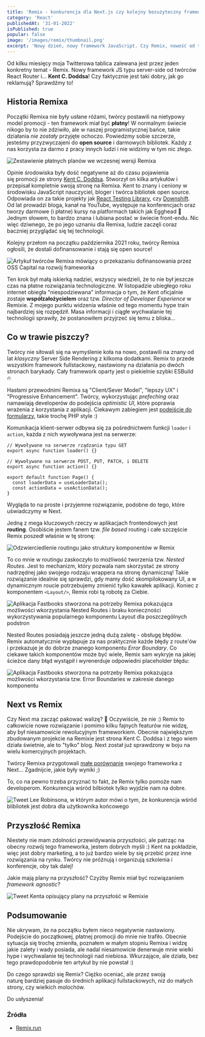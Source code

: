 ```yaml
---
title: 'Remix - konkurencja dla Next.js czy kolejny bezużyteczny framework?'
category: 'React'
publishedAt: '31-01-2022'
isPublished: true
popular: false
image: '/images/remix/thumbnail.png'
excerpt: 'Nowy dzień, nowy framework JavaScript. Czy Remix, nowość od twórców React Router, to kolejna beużyteczna biblioteka, czy technologia warta uwagi?'
---
```


Od kilku miesięcy moja Twitterowa tablica zalewana jest przez jeden konkretny temat - Remix. Nowy framework JS typu server-side od twórców React Router i... **Kent C. Doddsa**! Czy faktycznie jest taki dobry, jak go reklamują? Sprawdźmy to!

## Historia Remixa

Początki Remixa nie były usłane różami, twórcy postawili na nietypowy model promocji - ten framework miał być **płatny**! W normalnym świecie nikogo by to nie zdziwiło, ale w naszej programistycznej bańce, takie działania _nie zostały_ przyjęte ochoczo. Powiedzmy sobie szczerze, jesteśmy przyzwyczajeni do **open source** i darmowych bibliotek. Każdy z nas korzysta za darmo z pracy innych ludzi i nie widzimy w tym nic złego.

<Image
  src="/images/remix/preview.png"
  alt="Zestawienie płatnych planów we wczesnej wersji Remixa"
/>

Opinie środowiska były dość negatywne aż do czasu pojawienia się promocji ze strony [Kent C. Doddsa](https://kentcdodds.com/). Stworzył on kilka artykułów i przepisał kompletnie swoją stronę na Remixa. Kent to znany i ceniony w środowisku JavaScript nauczyciel, bloger i twórca bibliotek open source. Odpowiada on za takie projekty jak [React Testing Library](https://github.com/testing-library/react-testing-library), czy [Downshift](https://github.com/downshift-js/downshift). Od lat prowadzi bloga, kanał na YouTube, występuje na konferencjach oraz tworzy darmowe (i płatne) kursy na platformach takich jak Egghead 🥚 Jednym słowem, to bardzo znana i lubiana postać w świecie front-endu. Nic więc dziwnego, że po jego uznaniu dla Remixa, ludzie zaczęli coraz baczniej przyglądać się tej technologii.

Kolejny przełom na początku października 2021 roku, twórcy Remixa ogłosili, że dostali dofinansowanie i stają się open source!

<Image
  src="/images/remix/open-source.png"
  alt="Artykuł twórców Remixa mówiący o przekazaniu dofinansowania przez OSS Capital na rozwój frameworka"
/>

Ten krok był małą iskierką nadziei, wszyscy wiedzieli, że to nie był jeszcze czas na płatne rozwiązania technologiczne. W listopadzie ubiegłego roku internet obiegła "niespodziewana" informacja o tym, że Kent oficjalnie zostaje **współzałożycielem** oraz tzw. _Director of Developer Experience_ w Remixie. Z mojego punktu widzenia właśnie od tego momentu hype train najbardziej się rozpędził. Masa informacji i ciągłe wychwalanie tej technologii sprawiły, że postanowiłem przyjrzeć się temu z bliska...

## Co w trawie piszczy?

Twórcy nie siłowali się na wymyślenie koła na nowo, postawili na znany od lat _klasyczny_ Server Side Rendering z kilkoma dodatkami. Remix to przede wszystkim framework fullstackowy, nastawiony na działania po dwóch stronach barykady. Cały framework oparty jest o piekielnie szybki ESBuild 🔥

Hasłami przewodnimi Remixa są "Client/Sever Model", "lepszy UX" i "Progressive Enhancement". Twórcy, wykorzystując _prefeching_ oraz namawiają developerów do podejścia _optimistic UI_, które poprawia wrażenia z korzystania z aplikacji. Ciekawym zabiegiem jest [podejście do formularzy](https://remix.run/docs/en/v1/guides/data-writes#plain-html-forms), takie trochę PHP style :)

Komunikacja klient-serwer odbywa się za pośrednictwem funkcji `loader` i `action`, każda z nich wywoływana jest na serwerze:

```tsx
// Wywoływane na serwerze rządzania typu GET
export async function loader() {}

// Wywoływane na serwerze POST, PUT, PATCH, i DELETE
export async function action() {}

export default function Page() {
  const loaderData = useLoaderData();
  const actionData = useActionData();
}
```

Wygląda to na proste i przyjemne rozwiązanie, podobne do tego, które uświadczymy w Next.

Jedną z mega kluczowych rzeczy w aplikacjach frontendowych jest **routing**. Osobiście jestem fanem tzw. _file based_ routing i całe szczęście Remix poszedł właśnie w tę stronę:

<Image
  src="/images/remix/routing.png"
  alt="Odzwierciedlenie routingu jako struktury komponentów w Remix"
/>

To co mnie w routingu zaskoczyło to możliwość tworzenia tzw. _Nested Routes_. Jest to mechanizm, który pozwala nam skorzystać ze strony nadrzędnej jako swojego rodzaju wrappera na stronę dynamiczną! Takie rozwiązanie idealnie się sprawdzi, gdy mamy dość skompilokowany UI, a w dynamicznym roucie potrzebujemy zmienić tylko kawałek aplikacji. Koniec z komponentem `<Layout/>`, Remix robi tą robotę za Ciebie.

<Image
  src="/images/remix/nested-routes.png"
  alt="Aplikacja Fastbooks stworzona na potrzeby Remixa pokazująca możliwości wkorzystania Nested Routes i braku konieczności wykorzystywania popularnego komponentu Layout dla poszczególnych podstron"
/>

Nested Routes posiadają jeszcze jedną dużą zaletę - obsługę błędów. Remix automatycznie wypłapuje za nas praktycznie każde błędy z route'ów i przekazuje je do dobrze znanego komponentu _Error Boundary_. Co ciekawe takich komponentów może być wiele, Remix sam wykryje na jakiej ścieżce dany błąd wystąpił i wyrenerduje odpowiedni placeholder błędu:

<Image
  src="/images/remix/error-boundary.png"
  alt="Aplikacja Fastbooks stworzona na potrzeby Remixa pokazująca możliwości wkorzystania tzw. Error Boundaries w zakresie danego komponentu"
/>

## Next vs Remix

Czy Next ma zacząć pakować walizę? 💼 Oczywiście, że nie :) Remix to całkowicie nowe rozwiązanie i pomimo kilku fajnych featurów nie widzę, aby był niesamowicie rewolucyjnym frameworkiem. Obecnie największym zbudowanym projekcie na Remixie jest strona Kent C. Doddsa i z tego wiem działa świetnie, ale to "tylko" blog. Next został już sprawdzony w boju na wielu komercyjnych projektach.

Twórcy Remixa przygotowali [małe porównanie](https://remix.run/blog/remix-vs-next) swojego frameworka z Next... Zgadnijcie, jakie były wyniki ;)

To, co na pewno trzeba przyznać to fakt, że Remix tylko pomoże nam developerom. Konkurencja wśród bilbiotek tylko wyjdzie nam na dobre.

<Image
  src="/images/remix/konkurencja.png"
  alt="Tweet Lee Robinsona, w którym autor mówi o tym, że konkurencja wśród blibliotek jest dobra dla użytkownika końcowego"
/>

## Przyszłość Remixa

Niestety nie mam zdolności przewidywania przyszłości, ale patrząc na obecny rozwój tego frameworka, jestem dobrych myśli :) Kent na pokładzie, więc jest dobry marketing, a to już bardzo wiele by się przebić przez inne rozwiązania na rynku. Twórcy nie próżnują i organizują szkolenia i konferencje, oby tak dalej!

Jakie mają plany na przyszłość? Czyżby Remix miał być rozwiązaniem _framework agnostic_?

<Image
  src="/images/remix/przyszlosc.png"
  alt="Tweet Kenta opisujący plany na przyszłość w Remixie"
/>

## Podsumowanie

Nie ukrywam, że na początku byłem nieco negatywnie nastawiony. Podejście do początkowej, płatnej promocji do mnie nie trafiło. Obecnie sytuacja się trochę zmieniła, poznałem w małym stopniu Remixa i widzę jakie zalety i wady posiada, ale nadal niesamowicie denerwuje mnie wielki hype i wychwalanie tej technologii nad niebiosa. Wkurzające, ale działa, bez tego prawdopodobnie ten artykuł by nie powstał :)

Do czego sprawdzi się Remix? Ciężko oceniać, ale przez swoją naturę bardziej pasuje do średnich aplikacji fullstackowych, niż do małych strony, czy wielkich molochów.

Do usłyszenia!

### Źródła

- [Remix.run](https://remix.run/)
